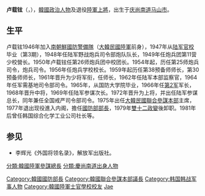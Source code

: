 '''卢载铉'''（{{kor|노재현|盧載鉉}}，{{bd|1926年|8月8日|2019年|9月25日|catIdx=Ro}}），[[韓國|韓國]][[政治人物|政治人物]]及退役[[韓國陸軍|陸軍]][[上將|上將]]，出生于[[庆尚南道|庆尚南道]][[马山市|马山市]]。

{{Infobox officeholder
|name =卢载铉<br>{{small|노재현}}
| birth_date    = {{birth_date|1926|8|8}}
| birth_place   = {{KOR-JPN}}[[庆尚南道_(日治時期)|慶尚南道]][[馬山市|马山郡]]
| death_date    = {{death_date_and_age|2019|9|25|1926|8|8}}
| death_place   =     
| nationality   = {{JPN-EMP}}（1926－1945）<br>{{KOR-US|short=yes}}（1945－1948）<br>{{ROK}}（1948－2019）
|party = [[無黨籍|無黨籍]]
|allegiance  = {{ROK}}
|branch      = {{ROKA}}
|serviceyears = 1947年－1975年
|rank        = {{flagicon image|ROK army Daejang.svg}}[[大将|大将]]
|commands    = 
|unit        =
|battles     = [[朝鲜战争|朝鲜战争]]，[[越南战争|越南战争]]
|awards      =        
}}

==生平==
卢载铉1946年加入[[南朝鮮國防警備隊|南朝鮮國防警備隊]]（[[大韓民國陸軍|大韓民國陸軍]]前身），1947年从[[韓國陸軍官校|陆军官校]]毕业（第3期），1948年任陆军野战炮兵司令部炮队队长，1949年任炮兵团第11营少校營长。1950年卢载铉任第26师炮兵团中校团长。1954年起，历任第25师炮兵司令，{{Link-en|大韓民國第1軍|I Corps (Republic of Korea)|第1军}}炮兵司令。1956年任炮兵学校校长。1959年起历任第38预备师师长，第30预备师师长，1961年晋升为少将军衔，任{{Link-en|大韓民國第7步兵師|7th Infantry Division (South Korea)|第7师}}师长，1962年任陆军本部监察官，1964年任军需基地司令部司令。1965年，从国防大学院毕业，1966年任[[大韓民國第2軍|第2军]]军长，1968年晋升中将，1969年任陆军参谋次长。1972年晋升为上将，并出任陆军参谋总长，同年兼任全国戒严司令部司令。1975年出任[[大韓民國聯合參謀本部|大韓民國聯合參謀本部]]主席，1977年退出现役進入内阁，擔任[[韓國國防部|國防部部長]]，1979年[[雙十二政變|雙十二政變]]後卸职。1981年后曾任韩国综合化学工业公司社长等。

==参见==
*李辉光《外国将领名录》，解放军出版社。

{{DEFAULTSORT:Ro}}
[[Category:韓國國防部長|Category:韓國國防部長]]
[[Category:韓國聯合參謀本部議長|Category:韓國聯合參謀本部議長]]
[[分類:韓國陸軍參謀總長|分類:韓國陸軍參謀總長]]
[[Category:韩国韩战军事人物|Category:韩国韩战军事人物]]
[[Category:韓國陸軍士官學校校友|Category:韓國陸軍士官學校校友]]
[[分類:慶尚南道出身人物|分類:慶尚南道出身人物]]
[[Category:盧姓|Jae]]